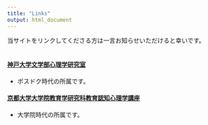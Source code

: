 ---
title: "Links"
output: html_document
---

当サイトをリンクしてくださる方は一言お知らせいただけると幸いです。
<br/><br/>

#### <a href="http://www.lit.kobe-u.ac.jp/psychology/" target="_blank">神戸大学文学部心理学研究室</a>
- ポスドク時代の所属です。

#### <a href="http://cogpsy.educ.kyoto-u.ac.jp/" target="_blank">京都大学大学院教育学研究科教育認知心理学講座</a>
- 大学院時代の所属です。

